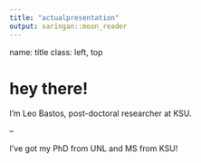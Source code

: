 ```yaml
---
title: "actualpresentation"
output: xaringan::moon_reader
---
```


name: title
class: left, top  

# hey there!

I'm Leo Bastos, post-doctoral researcher at KSU.

--

I've got my PhD from UNL and MS from KSU!

